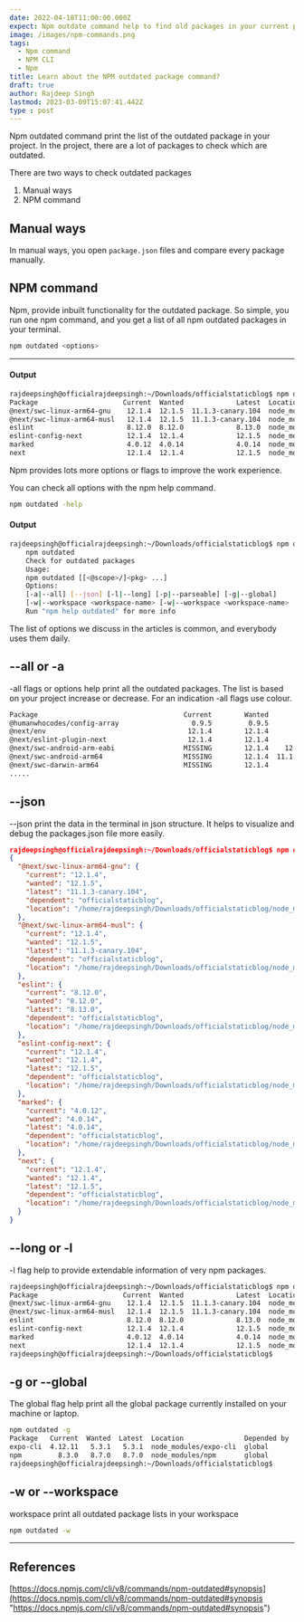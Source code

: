 ```yaml
---
date: 2022-04-18T11:00:00.000Z
expect: Npm outdate command help to find old packages in your current project.
image: /images/npm-commands.png
tags:
  - Npm command
  - NPM CLI
  - Npm
title: Learn about the NPM outdated package command?
draft: true
author: Rajdeep Singh
lastmod: 2023-03-09T15:07:41.442Z
type : post
---
```


Npm outdated command print the list of the outdated package in your project. In
the project, there are a lot of packages to check which are outdated.

There are two ways to check outdated packages

1. Manual ways
2. NPM command

## Manual ways

In manual ways, you open `package.json` files and compare every package
manually.

## NPM command

Npm, provide inbuilt functionality for the outdated package. So simple, you run
one npm command, and you get a list of all npm outdated packages in your
terminal.

```bash
npm outdated <options>
```

---

#### Output

```bash
rajdeepsingh@officialrajdeepsingh:~/Downloads/officialstaticblog$ npm outdated
Package                     Current  Wanted             Latest  Location                                 Depended by
@next/swc-linux-arm64-gnu    12.1.4  12.1.5  11.1.3-canary.104  node_modules/@next/swc-linux-arm64-gnu   officialstaticblog
@next/swc-linux-arm64-musl   12.1.4  12.1.5  11.1.3-canary.104  node_modules/@next/swc-linux-arm64-musl  officialstaticblog
eslint                       8.12.0  8.12.0             8.13.0  node_modules/eslint                      officialstaticblog
eslint-config-next           12.1.4  12.1.4             12.1.5  node_modules/eslint-config-next          officialstaticblog
marked                       4.0.12  4.0.14             4.0.14  node_modules/marked                      officialstaticblog
next                         12.1.4  12.1.4             12.1.5  node_modules/next                        officialstaticblog
```

Npm provides lots more options or flags to improve the work experience.

You can check all options with the npm help command.

```bash
npm outdated -help
```

#### Output

```bash
rajdeepsingh@officialrajdeepsingh:~/Downloads/officialstaticblog$ npm outdated -help
    npm outdated
    Check for outdated packages
    Usage:
    npm outdated [[<@scope>/]<pkg> ...]
    Options:
    [-a|--all] [--json] [-l|--long] [-p|--parseable] [-g|--global]
    [-w|--workspace <workspace-name> [-w|--workspace <workspace-name> ...]]
    Run "npm help outdated" for more info
```

The list of options we discuss in the articles is common, and everybody uses
them daily.

## --all or -a

-all flags or options help print all the outdated packages. The list is based
on your project increase or decrease. For an indication -all flags use colour.

```bash
Package                                    Current        Wanted             Latest  Location                                                                                       Depended by
@humanwhocodes/config-array                  0.9.5         0.9.5             0.10.2  node_modules/@humanwhocodes/config-array                                                       eslint
@next/env                                   12.1.4        12.1.4             12.1.5  node_modules/@next/env                                                                         next
@next/eslint-plugin-next                    12.1.4        12.1.4             12.1.5  node_modules/@next/eslint-plugin-next                                                          eslint-config-next
@next/swc-android-arm-eabi                 MISSING        12.1.4    12.1.1-canary.0  -                                                                                              next
@next/swc-android-arm64                    MISSING        12.1.4  11.1.3-canary.104  -                                                                                              next
@next/swc-darwin-arm64                     MISSING        12.1.4             11.1.2  -   
.....
```

## --json

--json print the data in the terminal in json structure. It helps to visualize
and debug the packages.json file more easily.

```json
rajdeepsingh@officialrajdeepsingh:~/Downloads/officialstaticblog$ npm outdated --json
{
  "@next/swc-linux-arm64-gnu": {
    "current": "12.1.4",
    "wanted": "12.1.5",
    "latest": "11.1.3-canary.104",
    "dependent": "officialstaticblog",
    "location": "/home/rajdeepsingh/Downloads/officialstaticblog/node_modules/@next/swc-linux-arm64-gnu"
  },
  "@next/swc-linux-arm64-musl": {
    "current": "12.1.4",
    "wanted": "12.1.5",
    "latest": "11.1.3-canary.104",
    "dependent": "officialstaticblog",
    "location": "/home/rajdeepsingh/Downloads/officialstaticblog/node_modules/@next/swc-linux-arm64-musl"
  },
  "eslint": {
    "current": "8.12.0",
    "wanted": "8.12.0",
    "latest": "8.13.0",
    "dependent": "officialstaticblog",
    "location": "/home/rajdeepsingh/Downloads/officialstaticblog/node_modules/eslint"
  },
  "eslint-config-next": {
    "current": "12.1.4",
    "wanted": "12.1.4",
    "latest": "12.1.5",
    "dependent": "officialstaticblog",
    "location": "/home/rajdeepsingh/Downloads/officialstaticblog/node_modules/eslint-config-next"
  },
  "marked": {
    "current": "4.0.12",
    "wanted": "4.0.14",
    "latest": "4.0.14",
    "dependent": "officialstaticblog",
    "location": "/home/rajdeepsingh/Downloads/officialstaticblog/node_modules/marked"
  },
  "next": {
    "current": "12.1.4",
    "wanted": "12.1.4",
    "latest": "12.1.5",
    "dependent": "officialstaticblog",
    "location": "/home/rajdeepsingh/Downloads/officialstaticblog/node_modules/next"
  }
}
```

## --long or -l

-l flag help to provide extendable information of very npm packages.

```bash
rajdeepsingh@officialrajdeepsingh:~/Downloads/officialstaticblog$ npm outdated -l
Package                     Current  Wanted             Latest  Location                                 Depended by         Package Type     Homepage
@next/swc-linux-arm64-gnu    12.1.4  12.1.5  11.1.3-canary.104  node_modules/@next/swc-linux-arm64-gnu   officialstaticblog  dependencies
@next/swc-linux-arm64-musl   12.1.4  12.1.5  11.1.3-canary.104  node_modules/@next/swc-linux-arm64-musl  officialstaticblog  dependencies
eslint                       8.12.0  8.12.0             8.13.0  node_modules/eslint                      officialstaticblog  devDependencies  https://eslint.org
eslint-config-next           12.1.4  12.1.4             12.1.5  node_modules/eslint-config-next          officialstaticblog  devDependencies  https://github.com/vercel/next.js#readme
marked                       4.0.12  4.0.14             4.0.14  node_modules/marked                      officialstaticblog  devDependencies  https://marked.js.org
next                         12.1.4  12.1.4             12.1.5  node_modules/next                        officialstaticblog  dependencies     https://nextjs.org
rajdeepsingh@officialrajdeepsingh:~/Downloads/officialstaticblog$
```

## -g or --global

The global flag help print all the global package currently installed on your
machine or laptop.

```bash
npm outdated -g
Package   Current  Wanted  Latest  Location               Depended by
expo-cli  4.12.11   5.3.1   5.3.1  node_modules/expo-cli  global
npm         8.3.0   8.7.0   8.7.0  node_modules/npm       global
rajdeepsingh@officialrajdeepsingh:~/Downloads/officialstaticblog$
```

## -w or --workspace

workspace print all outdated package lists in your workspace

```bash
npm outdated -w
```

---

## References

[https://docs.npmjs.com/cli/v8/commands/npm-outdated#synopsis](https://docs.npmjs.com/cli/v8/commands/npm-outdated#synopsis "https://docs.npmjs.com/cli/v8/commands/npm-outdated#synopsis")
